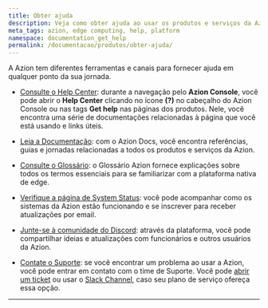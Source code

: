 ```yaml
---
title: Obter ajuda
description: Veja como obter ajuda ao usar os produtos e serviços da Azion.
meta_tags: azion, edge computing, help, platform
namespace: documentation_get_help
permalink: /documentacao/produtos/obter-ajuda/
---
```


A Azion tem diferentes ferramentas e canais para fornecer ajuda em qualquer ponto da sua jornada.

- [Consulte o Help Center](/pt-br/documentacao/produtos/guias/conhecendo-o-rtm/): durante a navegação pelo **Azion Console**, você pode abrir o **Help Center** clicando no ícone **(?)** no cabeçalho do Azion Console ou nas tags **Get help** nas páginas dos produtos. Nele, você encontra uma série de documentações relacionadas à página que você está usando e links úteis.

- [Leia a Documentação](/pt-br/documentacao/): com o Azion Docs, você encontra referências, guias e jornadas relacionadas a todos os produtos e serviços da Azion.

- [Consulte o Glossário](/pt-br/documentacao/produtos/glossario-azion/): o Glossário Azion fornece explicações sobre todos os termos essenciais para se familiarizar com a plataforma nativa de edge.

- [Verifique a página de System Status](https://status.azion.com/): você pode acompanhar como os sistemas da Azion estão funcionando e se inscrever para receber atualizações por email.

- [Junte-se à comunidade do Discord](https://discord.com/invite/Yp9N7RMVZy): através da plataforma, você pode compartilhar ideias e atualizações com funcionários e outros usuários da Azion.

- [Contate o Suporte](/pt-br/documentacao/servicos/suporte/#canais-de-atendimento): se você encontrar um problema ao usar a Azion, você pode entrar em contato com o time de Suporte. Você pode [abrir um ticket](/pt-br/documentacao/produtos/guias/abrir-tickets/) ou usar o [Slack Channel](/pt-br/documentacao/servicos/slack-channel/), caso seu plano de serviço ofereça essa opção.



---


